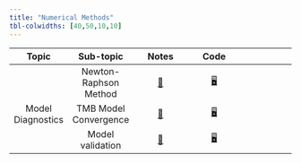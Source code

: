 ```yaml
---
title: "Numerical Methods"
tbl-colwidths: [40,50,10,10]
---
```


| Topic | Sub-topic | Notes |  Code |
|:-:|:-:|:-:|:-:|:-:|
| | Newton-Raphson Method | [📖](/num_meths/Newton.html) | [🖥️]() |
| Model Diagnostics | TMB Model Convergence | [📖](/num_meths/TMB_convergence.html) | [🖥️]() | 
| | Model validation | [📖]() | [🖥️]() | 